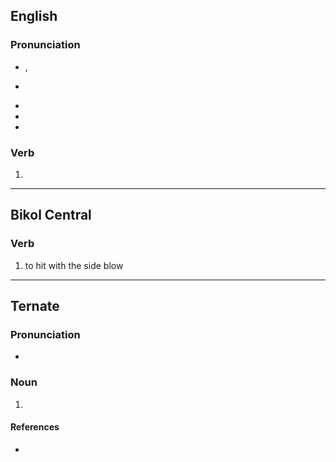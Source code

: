 {{also|Waring}}

==English==

===Pronunciation===
* {{a|GA}} {{enPR|wĕrʹĭng}}, {{IPA|en|/ˈwɛɹɪŋ/}}
* {{a|RP}} {{IPA|en|/ˈwɛəɹɪŋ/}}
* {{audio|en|en-us-wearing.ogg|Audio (US)}}
* {{rhymes|en|ɛəɹɪŋ|s=2}}
* {{homophones|en|wearing|Waring}}

===Verb===
{{head|en|verb form}}

# {{present participle of|en|ware|nocat=1}}

----

==Bikol Central==

===Verb===
{{head|bcl|verb}}

# {{lb|bcl|boxing}} to hit with the side blow

----

==Ternate==

===Pronunciation===
* {{IPA|tft|[wa.ˈɾiŋ]}}

===Noun===
{{tft-noun}}

# {{alternative form of|tft|waringi}}

====References====
* {{R:tft:Hayami-Allen:2001}}